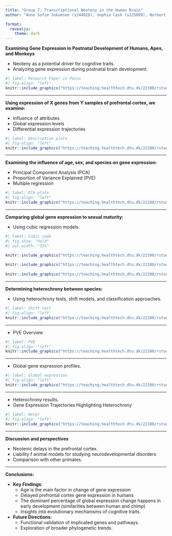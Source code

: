 ```yaml
---
title: "Group 7: Transcriptional Neoteny in the Human Brain"
author: "Anne Sofie Jokumsen (s244028), Sophia Cash (s225099), Norbert Bálint (s204668), Madeline Shah (s241901), Bedri Duraksoy (s233415))"

format:
  revealjs:
    theme: dark
---
```



**Examining Gene Expression in Postnatal Development of Humans, Apes, and Monkeys**

-   Neoteny as a potential driver for cognitive traits.
-   Analyzing gene expression during postnatal brain development.

```r
#| label: Research Paper in Focus
#| fig-align: "left"
knitr::include_graphics("https://teaching.healthtech.dtu.dk/22100/rstudio1/files/projects/group_07_project/doc/images/clipboard-990918093.png")
```

---

**Using expression of X genes from Y samples of prefrontal cortex, we examine:**

-   Influence of attributes
-   Global expression levels
-   Differential expression trajectories

```r
#| label: Descriptive plots
#| fig-align: "left"
knitr::include_graphics("https://teaching.healthtech.dtu.dk/22100/rstudio1/files/projects/group_07_project/doc/images/04_description_plots.png")
```

---

**Examining the influence of age, sex, and species on gene expression:**

-   Principal Component Analysis (PCA)
-   Proportion of Variance Explained (PVE)
-   Multiple regression

```r
#| label: PCA plots
#| fig-align: "left"
knitr::include_graphics("https://teaching.healthtech.dtu.dk/22100/rstudio1/files/projects/group_07_project/doc/images/10_PCA.png")
```

---

**Comparing global gene expression to sexual maturity:**

-   Using cubic regression models.

```r
#| label: Cubic code
#| fig.show: "hold"
#| out.width: "33%"

knitr::include_graphics("https://teaching.healthtech.dtu.dk/22100/rstudio1/files/projects/group_07_project/doc/images/cube_reg_code.png")
  
knitr::include_graphics("https://teaching.healthtech.dtu.dk/22100/rstudio1/files/projects/group_07_project/doc/images/cube_reg_code2.png")
  
knitr::include_graphics("https://teaching.healthtech.dtu.dk/22100/rstudio1/files/projects/group_07_project/doc/images/cube_reg_code3.png")
```

---

**Determining heterochrony between species:**

-   Using heterochrony tests, shift models, and classification approaches.

```r
#| label: Shift test
#| fig-align: "left"
knitr::include_graphics("https://teaching.healthtech.dtu.dk/22100/rstudio1/files/projects/group_07_project/doc/images/shift_test.png")
```

---

-   PVE Overview

```r
#| label: PVE
#| fig-align: "left"
knitr::include_graphics("https://teaching.healthtech.dtu.dk/22100/rstudio1/files/projects/group_07_project/doc/images/12_expr_attr.png")
```

---

-   Global gene expression profiles.

```r
#| label: Global expression
#| fig-align: "left"
knitr::include_graphics("https://teaching.healthtech.dtu.dk/22100/rstudio1/files/projects/group_07_project/doc/images/11_glob_expr.png")
```

---

-   Heterochrony results.
-   Gene Expression Trajectories Highlighting Heterochrony

```r
#| label: Heter
#| fig-align: "left"
knitr::include_graphics("https://teaching.healthtech.dtu.dk/22100/rstudio1/files/projects/group_07_project/doc/images/14_heterochrony_plot.png")
```

---

**Discussion and perspectives**

-   Neotenic delays in the prefrontal cortex.
-   Liability f animal models for studying neurodevelopmental disorders 
-   Comparison with other primates.

---

**Conclusions:**

-   **Key Findings**:
    -   Age is the main factor in change of gene expression
    -   Delayed prefrontal cortex gene expression in humans
    -   The dominant percentage of global expression change happens in early development (similarities between human and chimp)
    -   Insights into evolutionary mechanisms of cognitive traits.
-   **Future Directions**:
    -   Functional validation of implicated genes and pathways.
    -   Exploration of broader phylogenetic trends.
